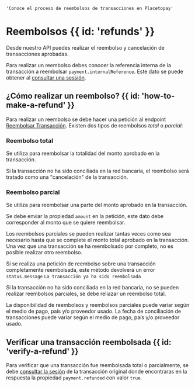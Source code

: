     'Conoce el proceso de reembolsos de transacciones en Placetopay'

# Reembolsos {{ id: 'refunds' }}

Desde nuestro API puedes realizar el reembolso y cancelación de transacciones aprobadas.

Para realizar un reembolso debes conocer la referencia interna de la transacción a reembolsar `payment.internalReference`. Este dato se puede obtener al [consultar una sessión](/checkout/api/reference/session#query-a-session).

## ¿Cómo realizar un reembolso? {{ id: 'how-to-make-a-refund' }}

Para realizar un reembolso se debe hacer una petición al endpoint [Reembolsar Transacción](/checkout/api/reference/payment#reverse-payment). Existen dos tipos de reembolsos *total* o *parcial*:

### Reembolso total

Se utiliza para reembolsar la totalidad del monto aprobado en la transacción.

Si la transacción no ha sido conciliada en la red bancaria, el reembolso será tratado como una "cancelación" de la transacción.

### Reembolso parcial

Se utiliza para reembolsar una parte del monto aprobado en la transacción.

Se debe enviar la propiedad `amount` en la petición, este dato debe corresponder al monto que se quiere reembolsar.

Los reembolsos parciales se pueden realizar tantas veces como sea necesario hasta que se complete el monto total aprobado en la transacción. Una vez que una transacción se ha reembolsado por completo, no es posible realizar otro reembolso. 

Si se realiza una petición de reembolso sobre una transacción completamente reembolsada, este método devolverá un error `status.message` `La transacción ya ha sido reembolsada`

Si la transacción no ha sido conciliada en la red bancaria, no se pueden realizar reembolsos parciales, se debe reliazar un reembolso total.

<Note>
    La disponibilidad de reembolsos y reembolsos parciales puede variar según el medio de pago, país y/o proveedor usado.  
    La fecha de conciliación de transacciones puede variar según el medio de pago, país y/o proveedor usado.
</Note>

## Verificar una transacción reembolsada {{ id: 'verify-a-refund' }}

Para verificar que una transacción fue reembolsada total o parcialmente, se debe [consultar la sesión](/checkout/api-reference/session#query-a-session) de la transacción original donde encontraras en la respuesta la propiedad `payment.refunded` con valor `true`.